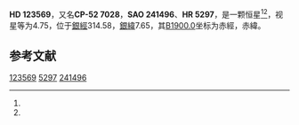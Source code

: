 {{Starbox begin
| name = HD 123569
}}
{{Starbox observe
| epoch = [[J2000.0|J2000.0]]
| constell = {{星座名待查}}<ref name=SIMBAD>{{cite web
 | url=http://simbad.u-strasbg.fr/simbad/sim-id?Ident=HR+5297
 | title =Pulsating variable Star
 | publisher=Centre de Données astronomiques de Strasbourg
 | work=SIMBAD
 | accessdate=2012-07-13}}</ref><ref name=DATA>{{cite web
 | url=http://vizier.u-strasbg.fr/viz-bin/VizieR-5?-out.add=.&-source=5050&-corr=PK=HR&-out.max=9999&HR=5297
 | title=VizieR Detailed Page
 | accessdate=2012-07-13
 | archive-date=2016-03-04
 | archive-url=https://web.archive.org/web/20160304235353/http://vizier.u-strasbg.fr/viz-bin/VizieR-5?-out.add=.&-source=5050&-corr=PK=HR&-out.max=9999&HR=5297
 | dead-url=no
 }}</ref>
| 星官 = 
| ra = {{RA|14|9|54.8}}<ref name=SIMBAD /><ref name=DATA />
| dec = {{DEC|-53|26|21}}<ref name=SIMBAD /><ref name=DATA />
| appmag_v = 4.75<ref name=SIMBAD /><ref name=DATA />
}}
{{Starbox character
| class = G9-III<ref name=SIMBAD /><ref name=DATA />
| b-v = 0.94<ref name=SIMBAD /><ref name=DATA />
| u-b = 0.72<ref name=SIMBAD /><ref name=DATA />
| r-i = 0.32E<ref name=SIMBAD /><ref name=DATA />
| variable = 
}}
{{Starbox astrometry
| radial_v = 0.72
| prop_mo_ra = -16
| parallax = 0.017
| p_error = 
}}
{{Starbox catalog
| names =CP-52 7028，[[SAO星表|SAO]] 241496，[[HD星表|HD]] 123569，[[HR星表|HR]] 5297}}
{{Starbox reference |Simbad=HR+5297}}
{{Starbox end}}

'''HD 123569'''，又名'''CP-52 7028'''，'''SAO 241496'''、'''HR 5297'''，是一颗恒星<ref name=SIMBAD /><ref name=DATA />，视星等为4.75，位于[[銀道座標系|銀經]]314.58，[[銀道座標系|銀緯]]7.65，其[[B1900.0|B1900.0]]坐标为赤經{{RA|14|3|15.3}}，赤緯{{DEC|-52|7.65|45}}。

== 参考文献 ==
{{reflist}}

{{star-stub}}

[[Category:HD和HDE天體|123569]]
[[Category:HR天體|5297]]
[[Category:SAO天體|241496]]